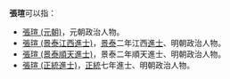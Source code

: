 '''張瑄'''可以指：
* [[張瑄_(元朝)|張瑄 (元朝)]]，元朝政治人物。
* [[張瑄_(景泰江西進士)|張瑄 (景泰江西進士)]]，[[景泰|景泰]]二年江西[[進士|進士]]、明朝政治人物。
* [[張瑄_(景泰順天進士)|張瑄 (景泰順天進士)]]，景泰二年順天進士、明朝政治人物。
* [[張瑄_(正統進士)|張瑄 (正統進士)]]，[[正統_(年號)|正統]]七年進士、明朝政治人物。
{{disambig|cat=二字張姓人名消歧義}}